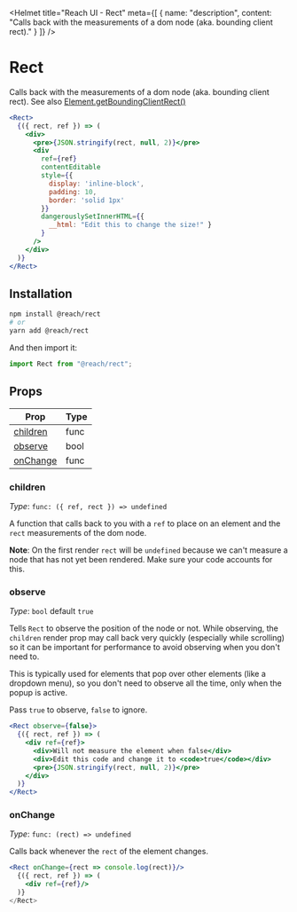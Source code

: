 
<Helmet
  title="Reach UI - Rect"
  meta={[
    {
      name: "description",
      content: "Calls back with the measurements of a dom node (aka. bounding client rect)."
    }
  ]}
/>

# Rect

Calls back with the measurements of a dom node (aka. bounding client rect). See also [Element.getBoundingClientRect()](https://developer.mozilla.org/en-US/docs/Web/API/Element/getBoundingClientRect)

```.jsx
<Rect>
  {({ rect, ref }) => (
    <div>
      <pre>{JSON.stringify(rect, null, 2)}</pre>
      <div
        ref={ref}
        contentEditable
        style={{
          display: 'inline-block',
          padding: 10,
          border: 'solid 1px'
        }}
        dangerouslySetInnerHTML={{
          __html: "Edit this to change the size!" }
        }
      />
    </div>
  )}
</Rect>
```

## Installation

```bash
npm install @reach/rect
# or
yarn add @reach/rect
```

And then import it:

```js
import Rect from "@reach/rect";
```

## Props

| Prop                   | Type   |
| -----------------------| ------ |
| [children](#children)  | func   |
| [observe](#observe)    | bool   |
| [onChange](#onchange)  | func   |

### children

*Type*: `func: ({ ref, rect }) => undefined`

A function that calls back to you with a `ref` to place on an element and the `rect` measurements of the dom node.


**Note**: On the first render `rect` will be `undefined` because we can't measure a node that has not yet been rendered. Make sure your code accounts for this.

### observe

*Type*: `bool` default `true`

Tells `Rect` to observe the position of the node or not. While observing, the `children` render prop may call back very quickly (especially while scrolling) so it can be important for performance to avoid observing when you don't need to.

This is typically used for elements that pop over other elements (like a dropdown menu), so you don't need to observe all the time, only when the popup is active.

Pass `true` to observe, `false` to ignore.

```.jsx
<Rect observe={false}>
  {({ rect, ref }) => (
    <div ref={ref}>
      <div>Will not measure the element when false</div>
      <div>Edit this code and change it to <code>true</code></div>
      <pre>{JSON.stringify(rect, null, 2)}</pre>
    </div>
  )}
</Rect>
```

### onChange

*Type*: `func: (rect) => undefined`

Calls back whenever the `rect` of the element changes.

```jsx
<Rect onChange={rect => console.log(rect)}/>
  {({ rect, ref }) => (
    <div ref={ref}/>
  )}
</Rect>
```

